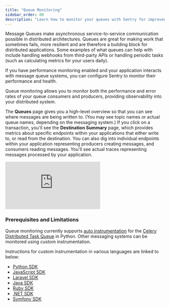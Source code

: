 ```yaml
---
title: "Queue Monitoring"
sidebar_order: 80
description: "Learn how to monitor your queues with Sentry for improved application performance and health. "
---
```


<Include name="feature-stage-alpha.mdx" />

Message Queues make asynchronous service-to-service communication possible in distributed architectures. Queues are great for making work that sometimes fails, more resilient and are therefore a building block for distributed applications. Some examples of what queues can help with include handling webhooks from third-party APIs or handling periodic tasks (such as calculating metrics for your users daily).

If you have performance monitoring enabled and your application interacts with message queue systems, you can configure Sentry to monitor their performance and health.

Queue monitoring allows you to monitor both the performance and error rates of your queue consumers and producers, providing observability into your distributed system.

The **Queues** page gives you a high-level overview so that you can see where messages are being written to. (You may see topic names or actual queue names, depending on the messaging system.) If you click on a transaction, you'll see the **Destination Summary** page, which provides metrics about specific endpoints within your applications that either write to, or read from the destination. You can also dig into individual endpoints within your application representing producers creating messages, and consumers reading messages. You'll see actual traces representing messages processed by your application.

<div style={{"height":"0px","paddingBottom":"calc(56.8359% + 41px)","position":"relative","width":"100%"}}>
  <iframe
    src="https://demo.arcade.software/GC3MZ7jwiuXGlVCkXSFt?embed&show_copy_link=true"
    frameborder="0"
    loading="lazy"
    webkitallowfullscreen
    mozallowfullscreen
    allowfullscreen
    style={{"colorScheme":"light","height":"100%","left":"0px","position":"absolute","top":"0px","width":"100%"}}
    title="Performance -> Queues Module Walkthrough"
  ></iframe>
</div>

### Prerequisites and Limitations

Queue monitoring currently supports [auto instrumentation](/platform-redirect/?next=%2Fperformance%2Finstrumentation%2Fautomatic-instrumentation) for the [Celery Distributed Task Queue](https://docs.celeryq.dev/en/stable/) in Python. Other messaging systems can be monitored using custom instrumentation.

Instructions for custom instrumentation in various languages are linked to below:

- [Python SDK](/platforms/python/performance/instrumentation/custom-instrumentation/queues-module/)
- [JavaScript SDK](/platforms/javascript/guides/node/performance/instrumentation/custom-instrumentation/queues-module/)
- [Laravel SDK](/platforms/php/guides/laravel/performance/instrumentation/custom-instrumentation/)
- [Java SDK](/platforms/java/distributed-tracing/custom-instrumentation/)
- [Ruby SDK](/platforms/ruby/)
- [.NET SDK](/platforms/dotnet/distributed-tracing/custom-instrumentation/)
- [Symfony SDK](/platforms/php/guides/symfony/distributed-tracing/custom-instrumentation/)
